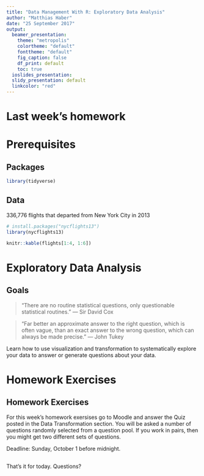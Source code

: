 ```yaml
---
title: "Data Management With R: Exploratory Data Analysis"
author: "Matthias Haber"
date: "25 September 2017"
output:
  beamer_presentation:
    theme: "metropolis"
    colortheme: "default"
    fonttheme: "default"
    fig_caption: false
    df_print: default
    toc: true
  ioslides_presentation:
  slidy_presentation: default
  linkcolor: "red"
---
```


# Last week's homework

# Prerequisites

## Packages

```r
library(tidyverse)
```

## Data

336,776 flights that departed from New York City in 2013

```r
# install.packages("nycflights13")
library(nycflights13)
```

```r
knitr::kable(flights[1:4, 1:6])
```

# Exploratory Data Analysis

## Goals

> "There are no routine statistical questions, only questionable statistical
> routines." --- Sir David Cox

> "Far better an approximate answer to the right question, which is often
> vague, than an exact answer to the wrong question, which can always be made
> precise." --- John Tukey

Learn how to use visualization and transformation to systematically explore your data to answer or generate questions about your data.


# Homework Exercises

## Homework Exercises
For this week's homework exersises go to Moodle and answer the Quiz posted in the Data Transformation section. You will be asked a number of questions randomly selected from a question pool. If you work in pairs, then you might get two different sets of questions. 

Deadline: Sunday, October 1 before midnight.

##  {.standout}
That's it for today. Questions?    

